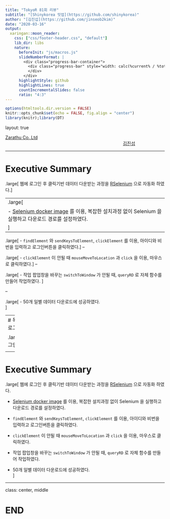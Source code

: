 ```yaml
---
title: "TokyoR 81회 리뷰"
subtitle: "[Shinykorea 밋업](https://github.com/shinykorea)"
author: "[김진섭](https://github.com/jinseob2kim)"
date: "2020-03-16"
output:
  xaringan::moon_reader:
    css: ["css/footer-header.css", "default"]
    lib_dir: libs
    nature:
      beforeInit: "js/macros.js"
      slideNumberFormat: |
        <div class="progress-bar-container">
          <div class="progress-bar" style="width: calc(%current% / %total% * 100%);">
          </div>
        </div>
      highlightStyle: github
      highlightLines: true
      countIncrementalSlides: false
      ratio: "4:3" 
---
```


```r
options(htmltools.dir.version = FALSE)
knitr::opts_chunk$set(echo = FALSE, fig.align = "center")
library(knitr);library(DT)
```


layout: true

<div class="my-footer"><span><a href="https://www.zarathu.com">Zarathu Co.,Ltd</a>   
&emsp;&emsp;&emsp;&emsp;&emsp;&emsp;&emsp;&emsp;&emsp;&emsp;&emsp;&emsp;&emsp;
&emsp;&emsp;&emsp;&emsp;&emsp;&emsp;&emsp;&emsp;&emsp;&emsp;&emsp;&emsp;&emsp;
<a href="https://github.com/jinseob2kim">김진섭</a></span></div> 


---

# Executive Summary 

.large[
웹에 로그인 후 클릭기반 데이터 다운받는 과정을 [RSelenium](https://github.com/ropensci/RSelenium) 으로 자동화 하였다.
]

--
.large[
- [Selenium docker image](https://hub.docker.com/r/selenium/standalone-chrome/) 를 이용, 복잡한 설치과정 없이 Selenium 을 실행하고 다운로드 경로를 설정하였다.
]
--

.large[
- `findElement` 와 `sendKeysToElement`, `clickElement` 를 이용, 아이디와 비번을 입력하고 로그인버튼을 클릭하였다.
]
--

.large[
- `clickElement` 이 안될 때 `mouseMoveToLocation` 과 `click` 을 이용, 마우스로 클릭하였다.
]
--

.large[
- 작업 팝업창을 바꾸는 `switchToWindow` 가 안될 때, `queryRD` 로 자체 함수를 만들어 작업하였다. 
]


--

.large[
- 50개 일별 데이터 다운로드에 성공하였다.  
]

---
# 목표: 로그인

.large[로그인]

<center>
<a href="http://biaqsm.airguardk.com/login_payment.html"><img src="biaq.png" width=80%></a>
</center>


---

# Executive Summary 

.large[
웹에 로그인 후 클릭기반 데이터 다운받는 과정을 [RSelenium](https://github.com/ropensci/RSelenium) 으로 자동화 하였다.

- [Selenium docker image](https://hub.docker.com/r/selenium/standalone-chrome/) 를 이용, 복잡한 설치과정 없이 Selenium 을 실행하고 다운로드 경로를 설정하였다.


- `findElement` 와 `sendKeysToElement`, `clickElement` 를 이용, 아이디와 비번을 입력하고 로그인버튼을 클릭하였다.


- `clickElement` 이 안될 때 `mouseMoveToLocation` 과 `click` 을 이용, 마우스로 클릭하였다.


- 작업 팝업창을 바꾸는 `switchToWindow` 가 안될 때, `queryRD` 로 자체 함수를 만들어 작업하였다. 


- 50개 일별 데이터 다운로드에 성공하였다.  
]

---

class: center, middle

# END
